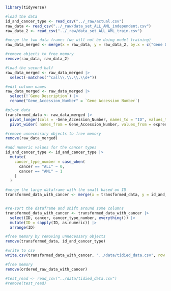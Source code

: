 ```r
library(tidyverse)
```


```r
#load the data
id_and_cancer_type <- read_csv("../_raw/actual.csv")
raw_data <- read_csv("../_raw/data_set_ALL_AML_independent.csv")
raw_data_2 <- read_csv("../_raw/data_set_ALL_AML_train.csv")

#merge the two data frames (we will not be doing model training)
raw_data_merged <- merge(x = raw_data, y = raw_data_2, by.x = c("Gene Description", "Gene Accession Number"),  by.y = c("Gene Description", "Gene Accession Number"))

#remove objects to free memory
remove(raw_data, raw_data_2)
```


```r
#load the second half
raw_data_merged <- raw_data_merged |>
  select(-matches("^call\\.\\.\\.\\d+"))

#edit column names
raw_data_merged <- raw_data_merged |>
  select(!`Gene Description`) |>
  rename("Gene_Accession_Number" = `Gene Accession Number`)

#pivot data 
transformed_data <- raw_data_merged |>
  pivot_longer(cols = -Gene_Accession_Number, names_to = "ID", values_to = "expression") |> 
  pivot_wider( names_from = Gene_Accession_Number, values_from = expression)

#remove unnecessary objects to free memory
remove(raw_data_merged)

#add numeric values for the cancer types 
id_and_cancer_type <- id_and_cancer_type |>
  mutate(
    cancer_type_number = case_when(
      cancer == "ALL" ~ 0,
      cancer == "AML" ~ 1
    )
  ) 

#merge the large dataframe with the small based on ID
transformed_data_with_cancer <- merge(x = transformed_data, y = id_and_cancer_type, by.x = "ID", by.y = "patient")


#re-sort the dataframe and shift around some columns
transformed_data_with_cancer <- transformed_data_with_cancer |>
  select(ID, cancer, cancer_type_number, everything()) |>
  mutate(ID = sapply(ID, as.numeric)) |>
  arrange(ID)

#free memory by removing unnecessary objects
remove(transformed_data, id_and_cancer_type)

#write to csv
write.csv(transformed_data_with_cancer, "../data/tidied_data.csv", row.names = FALSE)

#free memory
remove(ordered_raw_data_with_cancer)

#test_read <- read_csv("../data/tidied_data.csv")
#remove(test_read)
```

